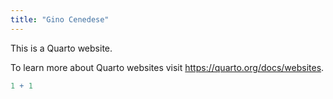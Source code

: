 ```yaml
---
title: "Gino Cenedese"
---
```


This is a Quarto website.

To learn more about Quarto websites visit <https://quarto.org/docs/websites>.

```r
1 + 1
```

